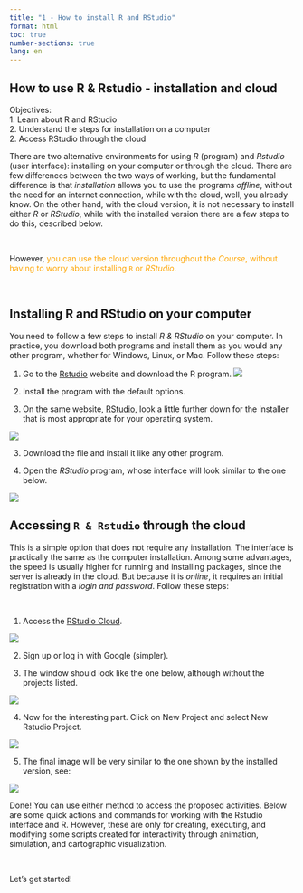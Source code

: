 ```yaml
---
title: "1 - How to install R and RStudio"
format: html
toc: true
number-sections: true
lang: en
---
```



## How to use R & Rstudio - installation and cloud

<div class = "reminder-objetivos">

Objectives:\
1. Learn about R and RStudio\
2. Understand the steps for installation on a computer\
2. Access RStudio through the cloud\

</div>



| There are two alternative environments for using *R* (program) and *Rstudio* (user interface): installing on your computer or through the cloud. There are few differences between the two ways of working, but the fundamental difference is that *installation* allows you to use the programs *offline*, without the need for an internet connection, while with the cloud, well, you already know. On the other hand, with the cloud version, it is not necessary to install either *R* or *RStudio*, while with the installed version there are a few steps to do this, described below. 
\

| However, <span style="color:orange;">you can use the cloud version throughout the *Course*, without having to worry about installing `R` or *RStudio*.</span>


\

## Installing R and RStudio on your computer

| You need to follow a few steps to install *R & RStudio* on your computer. In practice, you download both programs and install them as you would any other program, whether for Windows, Linux, or Mac. Follow these steps:

1. Go to the [Rstudio](https://posit.co/download/rstudio-desktop/) website and download the R program. ![](rstudioSite.png)

2. Install the program with the default options.

3. On the same website, [RStudio](https://posit.co/download/rstudio-desktop/), look a little further down for the installer that is most appropriate for your operating system.



![](rstudioInstala.png)
\

3. Download the file and install it like any other program.

4. Open the *RStudio* program, whose interface will look similar to the one below.

![](rstudioJanela.png){#fig-rstudioJanela}
\

## Accessing `R & Rstudio` through the cloud

| This is a simple option that does not require any installation. The interface is practically the same as the computer installation. Among some advantages, the speed is usually higher for running and installing packages, since the server is already in the cloud. But because it is *online*, it requires an initial registration with a *login and password*. Follow these steps:
\

1. Access the [RStudio Cloud](https://login.posit. cloud/login?redirect=%2Foauth%2Fauthorize%3Fredirect_uri%3Dhttps%253A%252F%252Fposit.cloud%252Flogin%26client_id%3Dposit-cloud%26response_type%3Dcode%26show_auth%3D0).

![](rstudioNuvem.png)


2. Sign up or log in with Google (simpler).

3. The window should look like the one below, although without the projects listed.

![](rstudioCloudMain.png)


4. Now for the interesting part. Click on New Project and select New Rstudio Project.

![](rstudioCloudNewProj.png)


5. The final image will be very similar to the one shown by the installed version, see:

![](rstudioCloudFinal.png)
\

| Done! You can use either method to access the proposed activities. Below are some quick actions and commands for working with the Rstudio interface and R. However, these are only for creating, executing, and modifying some scripts created for interactivity through animation, simulation, and cartographic visualization.
\


| Let's get started!
